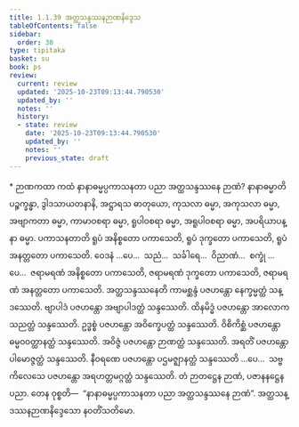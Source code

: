 ```yaml
---
title: 1.1.39 အတ္ထသန္ဒဿနဉာဏနိဒ္ဒေသ
tableOfContents: false
sidebar:
  order: 30
type: tipitaka
basket: su
book: ps
review:
  current: review
  updated: '2025-10-23T09:13:44.790530'
  updated_by: ''
  notes: ''
  history:
  - state: review
    date: '2025-10-23T09:13:44.790530'
    updated_by: ''
    notes: ''
    previous_state: draft
---
```



<ReviewStatus review={frontmatter.review} showDetails={true} />

<HypothesisAnnotation frontmatter={frontmatter} />

<DynamicBreadcrumb />

<Paragraph type="center" book="ps">
* ဉာဏကထာ
</Paragraph>


<Division number="90" book="ps" e="ch" v="26" p="101">

<Paragraph number="594" book="ps">
ကထံ နာနာဓမ္မပ္ပကာသနတာ ပညာ အတ္ထသန္ဒဿနေ ဉာဏံ? <Emphasis>နာနာဓမ္မာ</Emphasis>တိ ပဉ္စက္ခန္ဓာ, ဒွါဒသာယတနာနိ, အဋ္ဌာရသ ဓာတုယော, ကုသလာ ဓမ္မာ, အကုသလာ ဓမ္မာ, အဗျာကတာ ဓမ္မာ, ကာမာဝစရာ ဓမ္မာ, ရူပါဝစရာ ဓမ္မာ, အရူပါဝစရာ ဓမ္မာ, အပရိယာပန္နာ ဓမ္မာ.
</Paragraph>

<Paragraph number="595" book="ps">
<Emphasis>ပကာသနတာ</Emphasis>တိ ရူပံ အနိစ္စတော ပကာသေတိ, ရူပံ ဒုက္ခတော ပကာသေတိ, ရူပံ အနတ္တတော ပကာသေတိ. ဝေဒနံ …ပေ…  သညံ…  သင်္ခါရေ…  ဝိညာဏံ…  စက္ခုံ …ပေ…  ဇရာမရဏံ အနိစ္စတော ပကာသေတိ, ဇရာမရဏံ ဒုက္ခတော ပကာသေတိ, ဇရာမရဏံ အနတ္တတော ပကာသေတိ.
</Paragraph>

<Paragraph number="596" book="ps">
<Emphasis>အတ္ထသန္ဒဿနေ</Emphasis>တိ ကာမစ္ဆန္ဒံ ပဇဟန္တော နေက္ခမ္မတ္ထံ သန္ဒဿေတိ. ဗျာပါဒံ ပဇဟန္တော အဗျာပါဒတ္ထံ သန္ဒဿေတိ. ထိနမိဒ္ဓံ ပဇဟန္တော အာလောကသညတ္ထံ သန္ဒဿေတိ. ဥဒ္ဓစ္စံ ပဇဟန္တော အဝိက္ခေပတ္ထံ သန္ဒဿေတိ. ဝိစိကိစ္ဆံ ပဇဟန္တော ဓမ္မဝဝတ္ထာနတ္ထံ သန္ဒဿေတိ. အဝိဇ္ဇံ ပဇဟန္တော ဉာဏတ္ထံ သန္ဒဿေတိ. အရတိံ ပဇဟန္တော ပါမောဇ္ဇတ္ထံ သန္ဒဿေတိ. နီဝရဏေ ပဇဟန္တော ပဌမဇ္ဈာနတ္ထံ သန္ဒဿေတိ …ပေ…  သဗ္ဗကိလေသေ ပဇဟန္တော အရဟတ္တမဂ္ဂတ္ထံ သန္ဒဿေတိ. တံ ဉာတဋ္ဌေန ဉာဏံ, ပဇာနနဋ္ဌေန ပညာ. တေန ဝုစ္စတိ—  “နာနာဓမ္မပ္ပကာသနတာ ပညာ အတ္ထသန္ဒဿနေ ဉာဏံ”.

</Paragraph>
</Division>

<Paragraph number="597" type="center" book="ps">
အတ္ထသန္ဒဿနဉာဏနိဒ္ဒေသော နဝတိံသတိမော.
</Paragraph>
